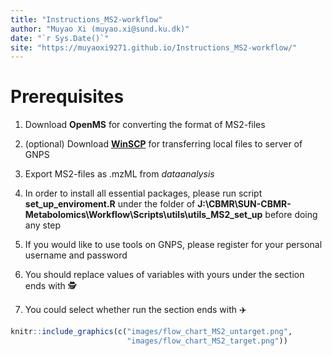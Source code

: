 ```yaml
--- 
title: "Instructions_MS2-workflow"
author: "Muyao Xi (muyao.xi@sund.ku.dk)"
date: "`r Sys.Date()`"
site: "https://muyaoxi9271.github.io/Instructions_MS2-workflow/"
---
```


# Prerequisites 

1. Download **OpenMS** <a href="https://abibuilder.cs.uni-tuebingen.de/archive/openms/OpenMSInstaller/release/" target="blank"></a> for converting the format of MS2-files 

2. (optional) Download [**WinSCP**]("https://winscp.net/eng/downloads.php) for transferring local files to server of GNPS

3. Export MS2-files as .mzML from $dataanalysis$

4. In order to install all essential packages, please run script **set_up_enviroment.R** under the folder of **J:\\CBMR\\SUN-CBMR-Metabolomics\\Workflow\\Scripts\\utils\\utils_MS2_set_up** before doing any step

5. If you would like to use tools on GNPS, please register for your personal username and password

6. You should replace values of variables with yours under the section ends with 🕵️

7. You could select whether run the section ends with ✈️



```r

knitr::include_graphics(c("images/flow_chart_MS2_untarget.png",
                          "images/flow_chart_MS2_target.png"))



```




